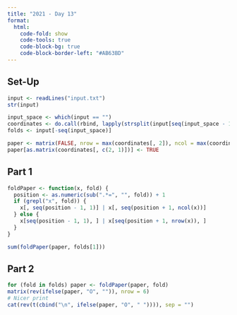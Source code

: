 ```yaml
---
title: "2021 - Day 13"
format:
  html:
    code-fold: show
    code-tools: true
    code-block-bg: true
    code-block-border-left: "#AB63BD"
---
```


## Set-Up

```r
input <- readLines("input.txt")
str(input)

input_space <- which(input == "")
coordinates <- do.call(rbind, lapply(strsplit(input[seq(input_space - 1)], ","), as.numeric)) + 1
folds <- input[-seq(input_space)]

paper <- matrix(FALSE, nrow = max(coordinates[, 2]), ncol = max(coordinates[, 1]))
paper[as.matrix(coordinates[, c(2, 1)])] <- TRUE
```

## Part 1

```r
foldPaper <- function(x, fold) {
  position <- as.numeric(sub(".*=", "", fold)) + 1
  if (grepl("x", fold)) {
    x[, seq(position - 1, 1)] | x[, seq(position + 1, ncol(x))]
  } else {
    x[seq(position - 1, 1), ] | x[seq(position + 1, nrow(x)), ]
  }
}

sum(foldPaper(paper, folds[1]))
```

## Part 2

```r
for (fold in folds) paper <- foldPaper(paper, fold)
matrix(rev(ifelse(paper, "O", "")), nrow = 6)
# Nicer print
cat(rev(t(cbind("\n", ifelse(paper, "O", " ")))), sep = "")
```
